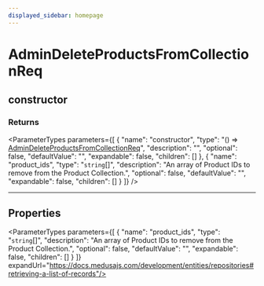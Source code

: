 ```yaml
---
displayed_sidebar: homepage
---
```



# AdminDeleteProductsFromCollectionReq

## constructor

### Returns

<ParameterTypes parameters={[
  {
    "name": "constructor",
    "type": "() => [AdminDeleteProductsFromCollectionReq](medusa.AdminDeleteProductsFromCollectionReq.mdx)",
    "description": "",
    "optional": false,
    "defaultValue": "",
    "expandable": false,
    "children": []
  },
  {
    "name": "product_ids",
    "type": "`string`[]",
    "description": "An array of Product IDs to remove from the Product Collection.",
    "optional": false,
    "defaultValue": "",
    "expandable": false,
    "children": []
  }
]} />

___

## Properties

<ParameterTypes parameters={[
  {
    "name": "product_ids",
    "type": "`string`[]",
    "description": "An array of Product IDs to remove from the Product Collection.",
    "optional": false,
    "defaultValue": "",
    "expandable": false,
    "children": []
  }
]} expandUrl="https://docs.medusajs.com/development/entities/repositories#retrieving-a-list-of-records"/>
